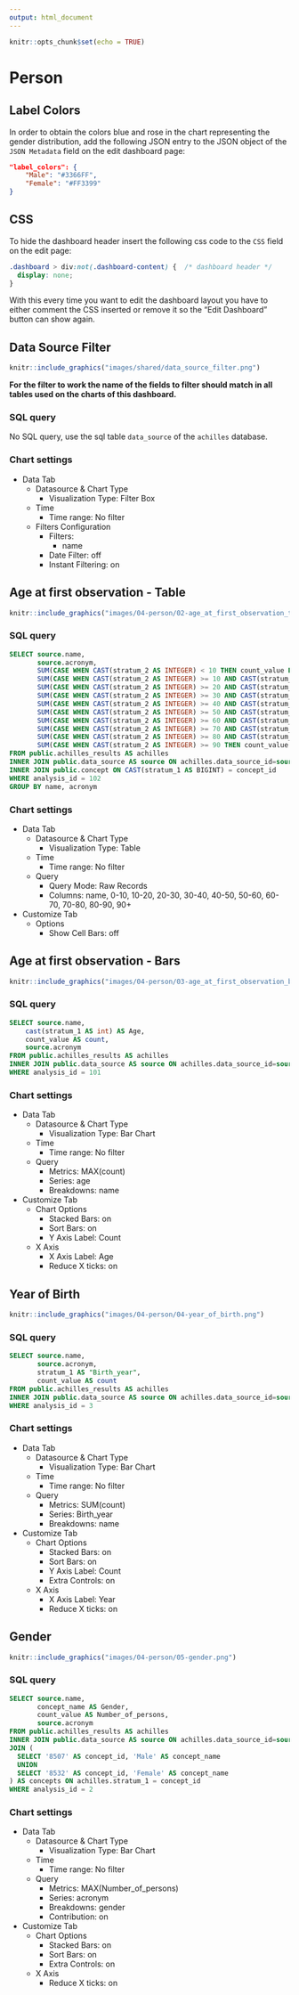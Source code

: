 ```yaml
---
output: html_document
---
```


```r
knitr::opts_chunk$set(echo = TRUE)
```

# Person

## Label Colors 

In order to obtain the colors blue and rose in the chart representing the gender distribution,
add the following JSON entry to the JSON object of the `JSON Metadata` field on the edit dashboard page:

```json
"label_colors": {
    "Male": "#3366FF", 
    "Female": "#FF3399"
}
```

## CSS

To hide the dashboard header insert the following css code to the `CSS` field on the edit page:

```css
.dashboard > div:not(.dashboard-content) {  /* dashboard header */
  display: none;
}
```

With this every time you want to edit the dashboard layout you have to either comment the CSS inserted
or remove it so the "Edit Dashboard" button can show again.

## Data Source Filter

```r
knitr::include_graphics("images/shared/data_source_filter.png")
```

**For the filter to work the name of the fields to filter should match in all tables used on the charts of this dashboard.**

### SQL query

No SQL query, use the sql table `data_source` of the `achilles` database.

### Chart settings

- Data Tab
  - Datasource & Chart Type
    - Visualization Type: Filter Box
  - Time
    - Time range: No filter
  - Filters Configuration
    - Filters:
      - name
    - Date Filter: off
    - Instant Filtering: on

## Age at first observation - Table {#age1ObservationTable}

```r
knitr::include_graphics("images/04-person/02-age_at_first_observation_table.png")
```

### SQL query

```sql
SELECT source.name,
       source.acronym,
       SUM(CASE WHEN CAST(stratum_2 AS INTEGER) < 10 THEN count_value END) AS "0-10",
       SUM(CASE WHEN CAST(stratum_2 AS INTEGER) >= 10 AND CAST(stratum_2 AS INTEGER) < 20 THEN count_value END) AS "10-20",
       SUM(CASE WHEN CAST(stratum_2 AS INTEGER) >= 20 AND CAST(stratum_2 AS INTEGER) < 30 THEN count_value END) AS "20-30",
       SUM(CASE WHEN CAST(stratum_2 AS INTEGER) >= 30 AND CAST(stratum_2 AS INTEGER) < 40 THEN count_value END) AS "30-40",
       SUM(CASE WHEN CAST(stratum_2 AS INTEGER) >= 40 AND CAST(stratum_2 AS INTEGER) < 50 THEN count_value END) AS "40-50",
       SUM(CASE WHEN CAST(stratum_2 AS INTEGER) >= 50 AND CAST(stratum_2 AS INTEGER) < 60 THEN count_value END) AS "50-60",
       SUM(CASE WHEN CAST(stratum_2 AS INTEGER) >= 60 AND CAST(stratum_2 AS INTEGER) < 70 THEN count_value END) AS "60-70",
       SUM(CASE WHEN CAST(stratum_2 AS INTEGER) >= 70 AND CAST(stratum_2 AS INTEGER) < 80 THEN count_value END) AS "70-80",
       SUM(CASE WHEN CAST(stratum_2 AS INTEGER) >= 80 AND CAST(stratum_2 AS INTEGER) < 90 THEN count_value END) AS "80-90",
       SUM(CASE WHEN CAST(stratum_2 AS INTEGER) >= 90 THEN count_value END) AS "90+"
FROM public.achilles_results AS achilles
INNER JOIN public.data_source AS source ON achilles.data_source_id=source.id
INNER JOIN public.concept ON CAST(stratum_1 AS BIGINT) = concept_id
WHERE analysis_id = 102
GROUP BY name, acronym
```

### Chart settings
  
- Data Tab
  - Datasource & Chart Type
    - Visualization Type: Table
  - Time
    - Time range: No filter
  - Query
    - Query Mode: Raw Records
    - Columns: name, 0-10, 10-20, 20-30, 30-40, 40-50, 50-60, 60-70, 70-80, 80-90, 90+
- Customize Tab
  - Options
    - Show Cell Bars: off

## Age at first observation - Bars {#age1ObservationBars}

```r
knitr::include_graphics("images/04-person/03-age_at_first_observation_bar.png")
```

### SQL query

```sql
SELECT source.name,
    cast(stratum_1 AS int) AS Age,
    count_value AS count, 
    source.acronym
FROM public.achilles_results AS achilles
INNER JOIN public.data_source AS source ON achilles.data_source_id=source.id
WHERE analysis_id = 101
```

### Chart settings

- Data Tab
  - Datasource & Chart Type
    - Visualization Type: Bar Chart
  - Time
    - Time range: No filter
  - Query
    - Metrics: MAX(count)
    - Series: age
    - Breakdowns: name
- Customize Tab
  - Chart Options
    - Stacked Bars: on
    - Sort Bars: on
    - Y Axis Label: Count
  - X Axis
    - X Axis Label: Age
    - Reduce X ticks: on

## Year of Birth {#yearOfBirth}

```r
knitr::include_graphics("images/04-person/04-year_of_birth.png")
```

### SQL query

```sql
SELECT source.name,
       source.acronym,
       stratum_1 AS "Birth_year",
       count_value AS count
FROM public.achilles_results AS achilles
INNER JOIN public.data_source AS source ON achilles.data_source_id=source.id
WHERE analysis_id = 3
```

### Chart settings

- Data Tab
  - Datasource & Chart Type
    - Visualization Type: Bar Chart
  - Time
    - Time range: No filter
  - Query
    - Metrics: SUM(count)
    - Series: Birth_year
    - Breakdowns: name
- Customize Tab
  - Chart Options
    - Stacked Bars: on
    - Sort Bars: on
    - Y Axis Label: Count
    - Extra Controls: on
  - X Axis
    - X Axis Label: Year
    - Reduce X ticks: on


## Gender

```r
knitr::include_graphics("images/04-person/05-gender.png")
```

### SQL query

```sql
SELECT source.name,
       concept_name AS Gender, 
       count_value AS Number_of_persons,
       source.acronym
FROM public.achilles_results AS achilles
INNER JOIN public.data_source AS source ON achilles.data_source_id=source.id
JOIN (
  SELECT '8507' AS concept_id, 'Male' AS concept_name
  UNION
  SELECT '8532' AS concept_id, 'Female' AS concept_name
) AS concepts ON achilles.stratum_1 = concept_id
WHERE analysis_id = 2
```

### Chart settings

- Data Tab
  - Datasource & Chart Type
    - Visualization Type: Bar Chart
  - Time
    - Time range: No filter
  - Query
    - Metrics: MAX(Number_of_persons)
    - Series: acronym
    - Breakdowns: gender
    - Contribution: on
- Customize Tab
  - Chart Options
    - Stacked Bars: on
    - Sort Bars: on
    - Extra Controls: on
  - X Axis
    - Reduce X ticks: on
